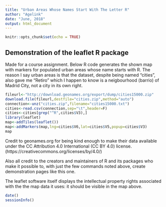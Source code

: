 ```yaml
---
title: "Urban Areas Whose Names Start With The Letter R"
author: "Agelink"
date: "June, 2018"
output: html_document
---
```


```r
knitr::opts_chunk$set(echo = TRUE)
```

## Demonstration of the leaflet R package

Made for a course assignment. Below R code generates the shown map with markers
for populated urban areas whose name starts with R. 
The reason I say urban areas
is that the dataset, despite being named "cities", also gave me "Retiro" which
I happen to know is a neigbourhood (barrio) of Madrid City, not a city in its
own right.

```r
fileurl<-"http://download.geonames.org/export/dump/cities15000.zip"
download.file(fileurl,destfile="cities.zip",method="auto")
connection<-unz("cities.zip",filename="cities15000.txt")
cities<-read.csv(connection,sep="\t",header=F)
cities<-cities[grep("^R",cities$V3),]
library(leaflet)
map<-addTiles(leaflet())
map<-addMarkers(map,lng=cities$V6,lat=cities$V5,popup=cities$V3)
map
```

Credit to geonames.org for being kind enough to make their data available
under the CC Attribution 4.0 International (CC BY 4.0) license.
(https://creativecommons.org/licenses/by/4.0/)

Also all credit to the creators and maintainers of R and its packages who
make it possible to, with just the few commands noted above, create
demonstration pages like this one.

The leaflet software itself displays the intellectual property rights associated
with the the map data it uses: it should be visible in the map above.

```r
date()
sessionInfo()
```
